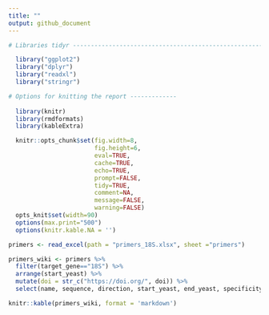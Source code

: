 ```yaml
---
title: ""
output: github_document
---
```


```r

# Libraries tidyr ---------------------------------------------------------

  library("ggplot2") 
  library("dplyr")   
  library("readxl")
  library("stringr")

# Options for knitting the report -------------  
  
  library(knitr)
  library(rmdformats)
  library(kableExtra) 

  knitr::opts_chunk$set(fig.width=8, 
                        fig.height=6, 
                        eval=TRUE, 
                        cache=TRUE,
                        echo=TRUE,
                        prompt=FALSE,
                        tidy=TRUE,
                        comment=NA,
                        message=FALSE,
                        warning=FALSE)
  opts_knit$set(width=90)
  options(max.print="500")  
  options(knitr.kable.NA = '')
```



```r

primers <- read_excel(path = "primers_18S.xlsx", sheet ="primers")

primers_wiki <- primers %>% 
  filter(target_gene=="18S") %>% 
  arrange(start_yeast) %>% 
  mutate(doi = str_c("https://doi.org/", doi)) %>% 
  select(name, sequence, direction, start_yeast, end_yeast, specificity, doi)

knitr::kable(primers_wiki, format = 'markdown')

```
